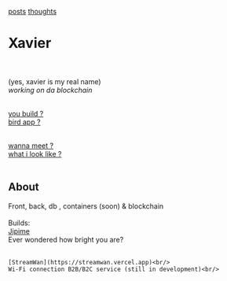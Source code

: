 [posts](/posts) [thoughts](/thoughts)

**Xavier**
=========
<br /><br />
(yes, xavier is my real name)<br />
_working on da blockchain_ <br /><br />

[you build ?](https://github.com/Jaarabytes)<br />
[bird app ?](https://x.com/jaarabytes)<br /><br />

[wanna meet ?](https://calendly.com/jaarabytes)<br />
[what i look like ?](/about/bananas.mp4)<br /><br />

## About <br />
Front, back, db , containers (soon) & blockchain<br /><br />
Builds: <br/>
    [Jipime](https://jipime.vercel.app)<br/>
    Ever wondered how bright you are?<br/><br/>

    [StreamWan](https://streamwan.vercel.app)<br/>
    Wi-Fi connection B2B/B2C service (still in development)<br/>
